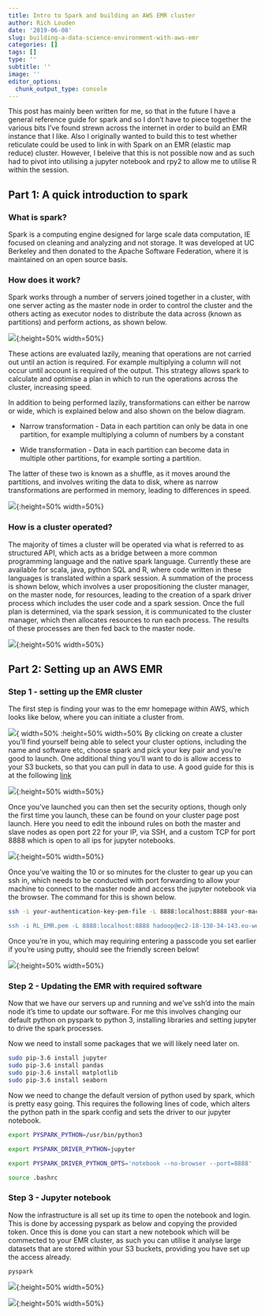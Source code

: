 ```yaml
---
title: Intro to Spark and building an AWS EMR cluster
author: Rich Louden
date: '2019-06-08'
slug: building-a-data-science-environment-with-aws-emr
categories: []
tags: []
type: ''
subtitle: ''
image: ''
editor_options: 
  chunk_output_type: console
---
```


This post has mainly been written for me, so that in the future I have a general reference guide for spark and so I don't have to piece together the various bits I've found strewn across the internet in order to build an EMR instance that I like. Also I originally wanted to build this to test whether reticulate could be used to link in with Spark on an EMR (elastic map reduce) cluster. However, I beleive that this is not possible now and as such had to pivot into utilising a jupyter notebook and rpy2 to allow me to utilise R within the session.

## Part 1: A quick introduction to spark

### What is spark?

Spark is a computing engine designed for large scale data computation, IE focused on cleaning and analyzing and not storage. It was developed at UC Berkeley and then donated to the Apache Software Federation, where it is maintained on an open source basis.

### How does it work?

Spark works through a number of servers joined together in a cluster, with one server acting as the master node in order to control the cluster and the others acting as executor nodes to distribute the data across (known as partitions) and perform actions, as shown below. 

![](content/post/2019-05-22-building-a-data-science-environment-with-aws-emr.en/clusters.jpg){:height=50% width=50%}

These actions are evaluated lazily, meaning that operations are not carried out until an action is required. For example multiplying a column will not occur until account is required of the output. This strategy allows spark to calculate and optimise a plan in which to run the operations across the cluster, increasing speed. 

In addition to being performed lazily, transformations can either be narrow or wide, which is explained below and also shown on the below diagram.

* Narrow transformation - Data in each partition can only be data in one partition, for example multiplying a column of numbers by a constant

* Wide transformation - Data in each partition can become data in multiple other partitions, for example sorting a partition.

The latter of these two is known as a shuffle, as it moves around the partitions, and involves writing the data to disk, where as narrow transformations are performed in memory, leading to differences in speed.

![](content/post/2019-05-22-building-a-data-science-environment-with-aws-emr.en/transformations.jpg){:height=50% width=50%}

### How is a cluster operated?

The majority of times a cluster will be operated via what is referred to as structured API, which acts as a bridge between a more common programming language and the native spark language. Currently these are available for scala, java, python SQL and R, where code written in these languages is translated within a spark session. A summation of the process is shown below, which involves a user propositioning the cluster manager, on the master node, for resources, leading to the creation of a spark driver process which includes the user code and a spark session. Once the full plan is determined, via the spark session, it is communicated to the cluster manager, which then allocates resources to run each process. The results of these processes are then fed back to the master node.

![](content/post/2019-05-22-building-a-data-science-environment-with-aws-emr.en/structured running.jpg){:height=50% width=50%}

## Part 2: Setting up an AWS EMR


### Step 1 - setting up the EMR cluster

The first step is finding your was to the emr homepage within AWS, which looks like below, where you can initiate a cluster from.

![](content/post/2019-05-22-building-a-data-science-environment-with-aws-emr.en/EMR home.jpg){ width=50% :height=50% width=50%
By clicking on create a cluster you'll find yourself being able to select your cluster options, including the name and software etc, choose spark and pick your key pair and you're good to launch. One additional thing you'll want to do is allow access to your S3 buckets, so that you can pull in data to use. A good guide for this is at the following [link](https://medium.com/@serkansakinmaz/how-to-connect-amazon-s3-via-emr-based-pyspark-42707d540881)

![](content/post/2019-05-22-building-a-data-science-environment-with-aws-emr.en/EMR config.jpg){:height=50% width=50%}

Once you've launched you can then set the security options, though only the first time you launch, these can be found on your cluster page post launch. Here you need to edit the inbound rules on both the master and slave nodes as open port 22 for your IP, via SSH, and a custom TCP for port 8888 which is open to all ips for jupyter notebooks.

![](content/post/2019-05-22-building-a-data-science-environment-with-aws-emr.en/EMR SG.jpg){:height=50% width=50%}
 
Once you've waiting the 10 or so minutes for the cluster to gear up you can ssh in, which needs to be conducted with port forwarding to allow your machine to connect to the master node and access the jupyter notebook via the browser. The command for this is shown below.

```bash

ssh -i your-authentication-key-pem-file -L 8888:localhost:8888 your-machine's-Public-DNS

ssh -i RL_EMR.pem -L 8888:localhost:8888 hadoop@ec2-18-130-34-143.eu-west-2.compute.amazonaws.com

```


Once you're in you, which may requiring entering a passcode you set earlier if you're using putty, should see the friendly screen below!

![](content/post/2019-05-22-building-a-data-science-environment-with-aws-emr.en/EMR login.jpg){:height=50% width=50%}


### Step 2 - Updating the EMR with required software

Now that we have our servers up and running and we've ssh'd into the main node it's time to update our software. For me this involves changing our default python on pyspark to python 3, installing libraries and setting jupyter to drive the spark processes.


Now we need to install some packages that we will likely need later on.
```bash

sudo pip-3.6 install jupyter
sudo pip-3.6 install pandas
sudo pip-3.6 install matplotlib
sudo pip-3.6 install seaborn

```


Now we need to change the default version of python used by spark, which is pretty easy going. This requires the following lines of code, which alters the python path in the spark config and sets the driver to our jupyter notebook.
```bash

export PYSPARK_PYTHON=/usr/bin/python3

export PYSPARK_DRIVER_PYTHON=jupyter

export PYSPARK_DRIVER_PYTHON_OPTS='notebook --no-browser --port=8888'

source .bashrc

```


### Step 3 - Jupyter notebook

Now the infrastructure is all set up its time to open the notebook and login. This is done by accessing pyspark as below and copying the provided token. Once this is done you can start a new notebook which will be commected to your EMR cluster, as such you can utilise it analyse large datasets that are stored within your S3 buckets, providing you have set up the access already.


```base

pyspark

```

![](content/post/2019-05-22-building-a-data-science-environment-with-aws-emr.en/Spark jupyter.jpg){:height=50% width=50%}

![](content/post/2019-05-22-building-a-data-science-environment-with-aws-emr.en/Jupyter.jpg){:height=50% width=50%}
